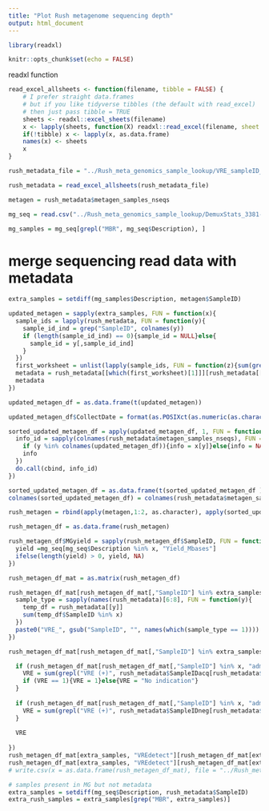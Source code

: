 ```yaml
---
title: "Plot Rush metagenome sequencing depth"
output: html_document
---
```


```r
library(readxl)   

knitr::opts_chunk$set(echo = FALSE)
```

readxl function
```r
read_excel_allsheets <- function(filename, tibble = FALSE) {
    # I prefer straight data.frames
    # but if you like tidyverse tibbles (the default with read_excel)
    # then just pass tibble = TRUE
    sheets <- readxl::excel_sheets(filename)
    x <- lapply(sheets, function(X) readxl::read_excel(filename, sheet = X))
    if(!tibble) x <- lapply(x, as.data.frame)
    names(x) <- sheets
    x
}

```


```r
rush_metadata_file = "../Rush_meta_genomics_sample_lookup/VRE_sampleID_metagen deID.xlsx"

rush_metadata = read_excel_allsheets(rush_metadata_file)

metagen = rush_metadata$metagen_samples_nseqs

mg_seq = read.csv("../Rush_meta_genomics_sample_lookup/DemuxStats_3381-CB.csv", header = T, stringsAsFactors = F)

mg_samples = mg_seq[grepl("MBR", mg_seq$Description), ]
```

# merge sequencing read data with metadata
```r

extra_samples = setdiff(mg_samples$Description, metagen$SampleID)

updated_metagen = sapply(extra_samples, FUN = function(x){
  sample_ids = lapply(rush_metadata, FUN = function(y){
    sample_id_ind = grep("SampleID", colnames(y))
    if (length(sample_id_ind) == 0){sample_id = NULL}else{
      sample_id = y[,sample_id_ind]
    }
  })
  first_worksheet = unlist(lapply(sample_ids, FUN = function(z){sum(grepl(x, z)) > 0}))
  metadata = rush_metadata[[which(first_worksheet)[1]]][rush_metadata[[which(first_worksheet)[1]]]$SampleID %in% x,]
  metadata
})

updated_metagen_df = as.data.frame(t(updated_metagen))

updated_metagen_df$CollectDate = format(as.POSIXct(as.numeric(as.character(updated_metagen_df$CollectDate)), origin = "1970-01-01",tz="Europe/Paris"), "%Y-%m-%d")

sorted_updated_metagen_df = apply(updated_metagen_df, 1, FUN = function(x){
  info_id = sapply(colnames(rush_metadata$metagen_samples_nseqs), FUN = function(y){
    if (y %in% colnames(updated_metagen_df)){info = x[y]}else{info = NA}
    info
  })
  do.call(cbind, info_id)
})

sorted_updated_metagen_df = as.data.frame(t(sorted_updated_metagen_df ), stringsAsFactors = F)
colnames(sorted_updated_metagen_df) = colnames(rush_metadata$metagen_samples_nseqs)

rush_metagen = rbind(apply(metagen,1:2, as.character), apply(sorted_updated_metagen_df, 1:2, as.character))

rush_metagen_df = as.data.frame(rush_metagen)

rush_metagen_df$MGyield = sapply(rush_metagen_df$SampleID, FUN = function(x){
  yield =mg_seq[mg_seq$Description %in% x, "Yield_Mbases"]
  ifelse(length(yield) > 0, yield, NA)
})

rush_metagen_df_mat = as.matrix(rush_metagen_df)

rush_metagen_df_mat[rush_metagen_df_mat[,"SampleID"] %in% extra_samples, "admid_type"] = sapply(extra_samples, FUN = function(x){
  sample_type = sapply(names(rush_metadata)[6:8], FUN = function(y){
    temp_df = rush_metadata[[y]]
    sum(temp_df$SampleID %in% x)
  })
  paste0("VRE_", gsub("SampleID", "", names(which(sample_type == 1))))
})

rush_metagen_df_mat[rush_metagen_df_mat[,"SampleID"] %in% extra_samples, "VREdetect"] = sapply(extra_samples, FUN = function(x){

  if (rush_metagen_df_mat[rush_metagen_df_mat[,"SampleID"] %in% x, "admid_type"] %in% "VRE_acq"){
    VRE = sum(grepl("VRE (+)", rush_metadata$SampleIDacq[rush_metadata$SampleIDacq$SampleID %in% x, ]) > 0)
    if (VRE == 1){VRE = 1}else{VRE = "No indication"}
  }
  
  if (rush_metagen_df_mat[rush_metagen_df_mat[,"SampleID"] %in% x, "admid_type"] %in% "VRE_neg"){
    VRE = sum(grepl("VRE (+)", rush_metadata$SampleIDneg[rush_metadata$SampleIDneg$SampleID %in% x, ]) > 0)
  }
  
  VRE
  
})
rush_metagen_df_mat[extra_samples, "VREdetect"][rush_metagen_df_mat[extra_samples, "VREdetect"] %in% "0"] = "neg"
rush_metagen_df_mat[extra_samples, "VREdetect"][rush_metagen_df_mat[extra_samples, "VREdetect"] %in% "1"] = "VRE"
# write.csv(x = as.data.frame(rush_metagen_df_mat), file = "../Rush_meta_genomics_sample_lookup/2021-06-16_VRE_sampleID_metagen_append_mg_seqs.csv", row.names = F)

# samples present in MG but not metadata
extra_samples = setdiff(mg_seq$Description, rush_metadata$SampleID)
extra_rush_samples = extra_samples[grep("MBR", extra_samples)]
```